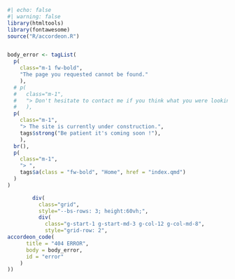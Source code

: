
```r
#| echo: false
#| warning: false
library(htmltools)
library(fontawesome)
source("R/accordeon.R")


body_error <- tagList(
  p(
    class="m-1 fw-bold",
    "The page you requested cannot be found."
    ),
  # p(
  #   class="m-1",
  #   "> Don't hesitate to contact me if you think what you were looking for should be here."
  #   ),
  p(
    class="m-1",
    "> The site is currently under construction.",
    tags$strong("Be patient it's coming soon !"),
    ),
  br(),
  p(
    class="m-1",
    "> ",
    tags$a(class = "fw-bold", "Home", href = "index.qmd")
  )
)

        div(
          class="grid",
          style="--bs-rows: 3; height:60vh;",
          div(
            class="g-start-1 g-start-md-3 g-col-12 g-col-md-8",
            style="grid-row: 2",
accordeon_code(
      title = "404 ERROR",
      body = body_error,
      id = "error"
    )
))

```
